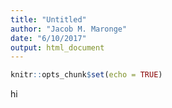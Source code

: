 ```yaml
---
title: "Untitled"
author: "Jacob M. Maronge"
date: "6/10/2017"
output: html_document
---
```


```r
knitr::opts_chunk$set(echo = TRUE)
```

hi